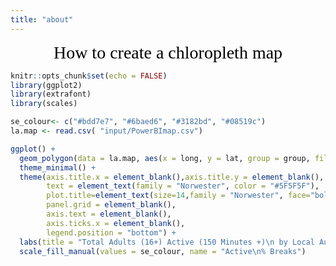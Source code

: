 ```yaml
---
title: "about"
---
```


<div style="text-align:center"><span style="color:black; font-family:Norwester; font-size:2em;">How to create a chloropleth map</span></div>

```r
knitr::opts_chunk$set(echo = FALSE)
library(ggplot2)
library(extrafont)
library(scales)
```


```r
se_colour<- c("#bdd7e7", "#6baed6", "#3182bd", "#08519c")
la.map <- read.csv( "input/PowerBImap.csv")

ggplot() +
  geom_polygon(data = la.map, aes(x = long, y = lat, group = group, fill = Total.Active.breaks, label = lad17nm))+
  theme_minimal() + 
  theme(axis.title.x = element_blank(),axis.title.y = element_blank(), 
        text = element_text(family = "Norwester", color = "#5F5F5F"), 
        plot.title=element_text(size=14,family = "Norwester", face="bold", hjust = 0.5),
        panel.grid = element_blank(), 
        axis.text = element_blank(),
        axis.ticks.x = element_blank(),
        legend.position = "bottom") +
  labs(title = "Total Adults (16+) Active (150 Minutes +)\n by Local Authority") +
  scale_fill_manual(values = se_colour, name = "Active\n% Breaks")
```


